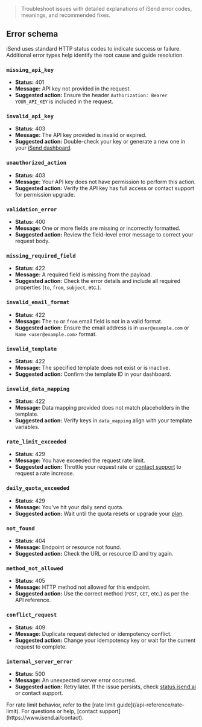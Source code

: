 > Troubleshoot issues with detailed explanations of iSend error codes, meanings, and recommended fixes.

## Error schema

iSend uses standard HTTP status codes to indicate success or failure. Additional error types help identify the root cause and guide resolution.

### `missing_api_key`

* **Status:** 401  
* **Message:** API key not provided in the request.  
* **Suggested action:** Ensure the header `Authorization: Bearer YOUR_API_KEY` is included in the request.

### `invalid_api_key`

* **Status:** 403  
* **Message:** The API key provided is invalid or expired.  
* **Suggested action:** Double-check your key or generate a new one in your [iSend dashboard](https://www.isend.ai/dashboard).

### `unauthorized_action`

* **Status:** 403  
* **Message:** Your API key does not have permission to perform this action.  
* **Suggested action:** Verify the API key has full access or contact support for permission upgrade.

### `validation_error`

* **Status:** 400  
* **Message:** One or more fields are missing or incorrectly formatted.  
* **Suggested action:** Review the field-level error message to correct your request body.

### `missing_required_field`

* **Status:** 422  
* **Message:** A required field is missing from the payload.  
* **Suggested action:** Check the error details and include all required properties (`to`, `from`, `subject`, etc.).

### `invalid_email_format`

* **Status:** 422  
* **Message:** The `to` or `from` email field is not in a valid format.  
* **Suggested action:** Ensure the email address is in `user@example.com` or `Name <user@example.com>` format.

### `invalid_template`

* **Status:** 422  
* **Message:** The specified template does not exist or is inactive.  
* **Suggested action:** Confirm the template ID in your dashboard.

### `invalid_data_mapping`

* **Status:** 422  
* **Message:** Data mapping provided does not match placeholders in the template.  
* **Suggested action:** Verify keys in `data_mapping` align with your template variables.

### `rate_limit_exceeded`

* **Status:** 429  
* **Message:** You have exceeded the request rate limit.  
* **Suggested action:** Throttle your request rate or [contact support](https://www.isend.ai/contact) to request a rate increase.

### `daily_quota_exceeded`

* **Status:** 429  
* **Message:** You've hit your daily send quota.  
* **Suggested action:** Wait until the quota resets or upgrade your [plan](https://www.isend.ai/pricing).

### `not_found`

* **Status:** 404  
* **Message:** Endpoint or resource not found.  
* **Suggested action:** Check the URL or resource ID and try again.

### `method_not_allowed`

* **Status:** 405  
* **Message:** HTTP method not allowed for this endpoint.  
* **Suggested action:** Use the correct method (`POST`, `GET`, etc.) as per the API reference.

### `conflict_request`

* **Status:** 409  
* **Message:** Duplicate request detected or idempotency conflict.  
* **Suggested action:** Change your idempotency key or wait for the current request to complete.

### `internal_server_error`

* **Status:** 500  
* **Message:** An unexpected server error occurred.  
* **Suggested action:** Retry later. If the issue persists, check [status.isend.ai](https://status.isend.ai) or contact support.

<Info>
  For rate limit behavior, refer to the [rate limit guide](/api-reference/rate-limit). For questions or help, [contact support](https://www.isend.ai/contact).
</Info>
